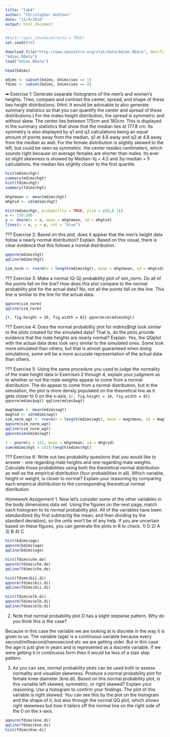 ```yaml
---
title: "lab4"
author: "Christopher Andrews"
date: "11/4/2018"
output: html_document
---
```


```r
#knitr::opts_chunk$set(echo = TRUE)
set.seed(878)
```

```r
download.file("http://www.openintro.org/stat/data/bdims.RData", destfile =
"bdims.RData")
load("bdims.RData")
```

```r
head(bdims)
```

```r
mdims <- subset(bdims, bdims$sex == 1)
fdims <- subset(bdims, bdims$sex == 0)
```

➡ Exercise 1: Generate separate histograms of the men’s and women’s heights. Then,
compare and contrast the center, spread, and shape of these two height distributions. (Hint:
It would be advisable to also generate summary statistics so that you can quantify the
center and spread of these distributions.)
For the males height distribution, the spread is symmetric and without skew. The center lies between 175cm and 180cm. This is displayed in the summary statistics that show that the median lies at 177.8 cm. Its symmetry is also displayed by q1 and q3 calculations being an equal amount of points away from the median, q1 at 4.8 away and q3 at 4.8 away from the median as well.
For the female distribution is slightly skewed to the left, but could be seen as symmetric. the center resides centimeters, which sounds right because on average females are shorter than males. Its ever so slight skewness is showed by Median-1q = 4.5 and 3q-median = 5 calculations. the median lies slightly closer to the first quartile.


```r
hist(mdims$hgt)
summary(mdims$hgt)
hist(fdims$hgt)
summary(fdims$hgt)
```

```r
mhgtmean <- mean(mdims$hgt)
mhgtsd <- sd(mdims$hgt)
```
```r
hist(mdims$hgt, probability = TRUE, ylim = c(0,0.1))
x <- 150:200
y <- dnorm(x = x, mean = mhgtmean, sd = mhgtsd)
lines(x = x, y = y, col = "blue")
```
??? Exercise 2: Based on this plot, does it appear that the men's height data follow a nearly normal
distribution? Explain.
Based on this visual, there is clear evidence that this follows a normal distribution.


```r
qqnorm(mdims$hgt)
qqline(mdims$hgt)
```

```r
sim_norm <- rnorm(n = length(mdims$hgt), mean = mhgtmean, sd = mhgtsd)
```
??? Exercise 3: Make a normal (Q-Q) probability plot of sim_norm. Do all of the points fall
on the line? How does this plot compare to the normal probability plot for the actual data?
No, not all the points fall on the line. This line is similar to the line for the actual data.
```r
qqnorm(sim_norm)
qqline(sim_norm)
```
```{r, fig.height = 10, fig.width = 8}}
qqnormsim(mdims$hgt)
```

??? Exercise 4: Does the normal probability plot for mdims$hgt look similar to the plots
created for the simulated data? That is, do the plots provide evidence that the male heights
are nearly normal? Explain.
Yes, the QQplot with the actual data does look very similar to the simulated ones. Some look more simulated than others, but that is almost guaranteed when doing simulations, some will be a more accurate representation of the actual data than others.

??? Exercise 5: Using the same procedure you used to judge the normality of the male height
data in Exercises 2 through 4, explain your judgment as to whether or not the male weights
appear to come from a normal distribution. 
The do appear to come from a normal distribution, but in the simulation, the plot is more densly populated on the theoretical line as it gets closer to 0 on the x-axis.
```{r, fig.height = 10, fig.width = 8}}
qqnorm(mdims$wgt)
qqline(mdims$wgt)
```

```r
mwgtmean <- mean(mdims$wgt)
mwgtsd <- sd(mdims$wgt)
sim_norm_wgt <- rnorm(n = length(mdims$wgt), mean = mwgtmean, sd = mwgtsd)
qqnorm(sim_norm_wgt)
qqline(sim_norm_wgt)
qqnormsim(mdims$wgt)
```
```r
1 - pnorm(q = 182, mean = mhgtmean, sd = mhgtsd)
sum(mdims$hgt > 182)/length(mdims$hgt)
```
??? Exercise 6: Write out two probability questions that you would like to answer - one
regarding male heights and one regarding male weights. Calculate those probabilities using
both the theoretical normal distribution as well as the empirical distribution (four
probabilities in all). Which variable, height or weight, is closer to normal? Explain your
reasoning by comparing each empirical distribution to the corresponding theoretical normal
distribution

Homework Assignment
1. Now let's consider some of the other variables in the body dimensions data set. Using the figures on the
next page, match each histogram to its normal probability plot. All of the variables have been
standardized (by first subtractig the mean, and then dividing by the standard deviation), so the units won't
be of any help. If you are uncertain based on these figures, you can generate the plots in R to check.
  1) D
  2) A
  3) B
  4) C
```r
hist(bdims$age)
qqnorm(bdims$age)
qqline(bdims$age)
```
```r
hist(fdims$che.de)
qqnorm(fdims$che.de)
qqline(fdims$che.de)
```
```r
hist(fdims$bii.di)
qqnorm(fdims$bii.di)
qqline(fdims$bii.di)
```

```r
hist(fdims$elb.di)
qqnorm(fdims$elb.di)
qqline(fdims$elb.di)
```

2. Note that normal probability plot D has a slight stepwise pattern. Why do you think this is the case?

Because in this case the variable we are looking at is discrete in the way it is given to us. The variable (age) is a continuous variable because every second/millisecond/nanosecond etc we are getting older. But in this case the age is just give in years and is represented as a discrete variable. If we were getting it in continuous form then it would be less of a stair step pattern.

3. As you can see, normal probability plots can be used both to assess normality and visualize skewness.
Produce a normal probability plot for female knee diameter (kne.di). Based on this normal probability
plot, is this variable left skewed, symmetric, or right skewed? Explain your reasoning. Use a histogram
to confirm your findings.
The plot of this variable is right skewed. You can see this by the plot on the histogram and the shape of it, but also through the normal QQ plot, which shows right skewness but how it tailers off the normal line on the right side of the 0 on the x-axis.
```r

qqnorm(fdims$kne.di)
qqline(fdims$kne.di)
hist(fdims$kne.di)
```

